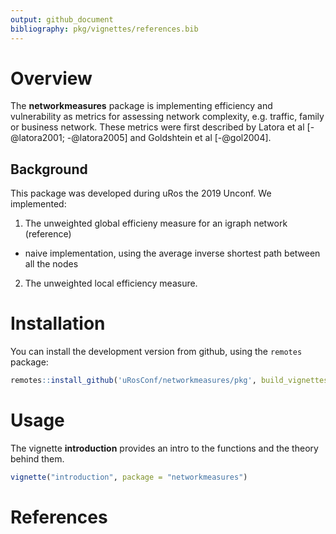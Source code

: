 ```yaml
---
output: github_document
bibliography: pkg/vignettes/references.bib
---
```


# Overview

The **networkmeasures** package is implementing efficiency and vulnerability as metrics for assessing network complexity, e.g. traffic, family or business network. These metrics were first described by Latora et al [-@latora2001; -@latora2005] and Goldshtein et al [-@gol2004]. 

## Background

This package was developed during uRos the 2019 Unconf. We implemented:

1) The unweighted global efficieny measure for an igraph network (reference)
- naive implementation, using the average inverse shortest path between all the nodes
2) The unweighted local efficiency measure.

# Installation

You can install the development version from github, using the `remotes` package:

```r
remotes::install_github('uRosConf/networkmeasures/pkg', build_vignettes = TRUE)
```


# Usage

The vignette **introduction** provides an intro to the functions and the theory behind them.

```r
vignette("introduction", package = "networkmeasures")
```

# References
